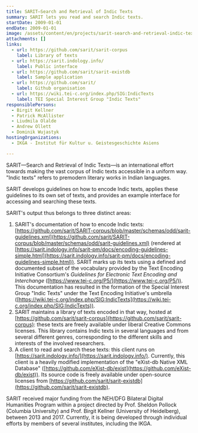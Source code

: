 ```yaml
---
title: SARIT—Search and Retrieval of Indic Texts
summary: SARIT lets you read and search Indic texts.
startDate: 2009-01-01
endDate: 2009-01-01
image: /assets/content/en/projects/sarit-search-and-retrieval-indic-texts/ex-trailer.png
attachments: []
links:
  - url: https://github.com/sarit/sarit-corpus
    label: Library of texts
  - url: https://sarit.indology.info/
    label: Public interface
  - url: https://github.com/sarit/sarit-existdb
    label: Sample application
  - url: https://github.com/sarit/
    label: Github organisation
  - url: https://wiki.tei-c.org/index.php/SIG:IndicTexts
    label: TEI Special Interest Group "Indic Texts"
responsiblePersons:
  - Birgit Kellner
  - Patrick McAllister
  - Liudmila Olalde
  - Andrew Ollett
  - Dominik Wujastyk
hostingOrganizations:
  - IKGA - Institut für Kultur u. Geistesgeschichte Asiens

---
```

SARIT—Search and Retrieval of Indic Texts—is an international effort towards making the vast corpus of Indic texts accessible in a uniform way. "Indic texts" refers to premodern literary works in Indian languages.

SARIT develops guidelines on how to encode Indic texts, applies these guidelines to its own set of texts, and provides an example interface for accessing and searching these texts.

SARIT's output thus belongs to three distinct areas:

1.  SARIT's documentation of how to encode Indic texts: [https://github.com/sarit/SARIT-corpus/blob/master/schemas/odd/sarit-guidelines.xml](https://github.com/sarit/SARIT-corpus/blob/master/schemas/odd/sarit-guidelines.xml) (rendered at [https://sarit.indology.info/sarit-pm/docs/encoding-guidelines-simple.html](https://sarit.indology.info/sarit-pm/docs/encoding-guidelines-simple.html)). SARIT marks up its texts using a defined and documented subset of the vocabulary provided by the Text Encoding Initiative Consortium's _Guidelines for Electronic Text Encoding and Interchange_ ([https://www.tei-c.org/P5/](https://www.tei-c.org/P5/)). This documentation has resulted in the formation of the Special Interest Group "Indic Texts" under the Text Encoding Initiative's umbrella ([https://wiki.tei-c.org/index.php/SIG:IndicTexts](https://wiki.tei-c.org/index.php/SIG:IndicTexts)).
2.  SARIT maintains a library of texts encoded in that way, hosted at [https://github.com/sarit/sarit-corpus](https://github.com/sarit/sarit-corpus): these texts are freely available under liberal Creative Commons licenses. This library contains Indic texts in several languages and from several different genres, corresponding to the different skills and interests of the involved researchers.
3.  A client to read and search these texts: this client runs on [https://sarit.indology.info/](https://sarit.indology.info/). Currently, this client is a heavily modified implementation of the "eXist-db Native XML Database" ([https://github.com/eXist-db/exist](https://github.com/eXist-db/exist)). Its source code is freely available under open-source licenses from [https://github.com/sarit/sarit-existdb](https://github.com/sarit/sarit-existdb).

SARIT received major funding from the NEH/DFG Bilateral Digital Humanities Program within a project directed by Prof. Sheldon Pollock (Columbia University) and Prof. Birgit Kellner (University of Heidelberg), between 2013 and 2017. Currently, it is being developed through individual efforts by members of several institutes, including the IKGA.
